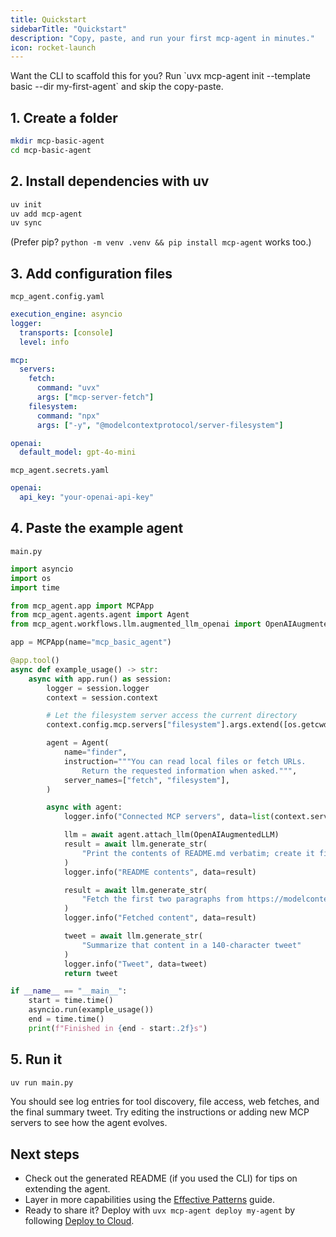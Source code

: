 ```yaml
---
title: Quickstart
sidebarTitle: "Quickstart"
description: "Copy, paste, and run your first mcp-agent in minutes."
icon: rocket-launch
---
```


<Info>
  Want the CLI to scaffold this for you? Run `uvx mcp-agent init --template basic --dir my-first-agent` and skip the copy-paste.
</Info>

## 1. Create a folder

```bash
mkdir mcp-basic-agent
cd mcp-basic-agent
```

## 2. Install dependencies with uv

```bash
uv init
uv add mcp-agent
uv sync
```

(Prefer pip? `python -m venv .venv && pip install mcp-agent` works too.)

## 3. Add configuration files

`mcp_agent.config.yaml`
```yaml
execution_engine: asyncio
logger:
  transports: [console]
  level: info

mcp:
  servers:
    fetch:
      command: "uvx"
      args: ["mcp-server-fetch"]
    filesystem:
      command: "npx"
      args: ["-y", "@modelcontextprotocol/server-filesystem"]

openai:
  default_model: gpt-4o-mini
```

`mcp_agent.secrets.yaml`
```yaml
openai:
  api_key: "your-openai-api-key"
```

## 4. Paste the example agent

`main.py`
```python
import asyncio
import os
import time

from mcp_agent.app import MCPApp
from mcp_agent.agents.agent import Agent
from mcp_agent.workflows.llm.augmented_llm_openai import OpenAIAugmentedLLM

app = MCPApp(name="mcp_basic_agent")

@app.tool()
async def example_usage() -> str:
    async with app.run() as session:
        logger = session.logger
        context = session.context

        # Let the filesystem server access the current directory
        context.config.mcp.servers["filesystem"].args.extend([os.getcwd()])

        agent = Agent(
            name="finder",
            instruction="""You can read local files or fetch URLs.
                Return the requested information when asked.""",
            server_names=["fetch", "filesystem"],
        )

        async with agent:
            logger.info("Connected MCP servers", data=list(context.server_registry.registry.keys()))

            llm = await agent.attach_llm(OpenAIAugmentedLLM)
            result = await llm.generate_str(
                "Print the contents of README.md verbatim; create it first if missing"
            )
            logger.info("README contents", data=result)

            result = await llm.generate_str(
                "Fetch the first two paragraphs from https://modelcontextprotocol.io/introduction"
            )
            logger.info("Fetched content", data=result)

            tweet = await llm.generate_str(
                "Summarize that content in a 140-character tweet"
            )
            logger.info("Tweet", data=tweet)
            return tweet

if __name__ == "__main__":
    start = time.time()
    asyncio.run(example_usage())
    end = time.time()
    print(f"Finished in {end - start:.2f}s")
```

## 5. Run it

```bash
uv run main.py
```

You should see log entries for tool discovery, file access, web fetches, and the final summary tweet. Try editing the instructions or adding new MCP servers to see how the agent evolves.

## Next steps

- Check out the generated README (if you used the CLI) for tips on extending the agent.
- Layer in more capabilities using the [Effective Patterns](/mcp-agent-sdk/effective-patterns/overview) guide.
- Ready to share it? Deploy with `uvx mcp-agent deploy my-agent` by following [Deploy to Cloud](/get-started/deploy-to-cloud).
